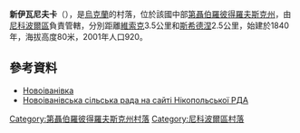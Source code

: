 {{coord|47|47|0|N|34|26|30|E|scale:30000_region:UA|display=title}}

'''新伊瓦尼夫卡'''（{{lang-uk|Новоіванівка}}），是[[烏克蘭|烏克蘭]]的村落，位於該國中部[[第聶伯羅彼得羅夫斯克州|第聶伯羅彼得羅夫斯克州]]，由[[尼科波爾區|尼科波爾區]]負責管轄，分別距離[[維索克_(尼科波爾區)|維索克]]3.5公里和[[斯希德涅_(尼科波爾區)|斯希德涅]]2.5公里，始建於1840年，海拔高度80米，2001年人口920。

==參考資料==
* [http://gska2.rada.gov.ua/pls/z7502/A005?rdat1=06.12.2007&rf7571=5786 Новоіванівка]{{dead link|date=2018年3月 |bot=InternetArchiveBot |fix-attempted=yes }}
*[http://www.nikopol-rn.dp.gov.ua/OBLADM/nikopol_rda.nsf/docs/AD3865C02285DC96C225763C005A0C7C?OpenDocument Новоіванівська сільська рада на сайті Нікопольської РДА] {{Wayback|url=http://www.nikopol-rn.dp.gov.ua/OBLADM/nikopol_rda.nsf/docs/AD3865C02285DC96C225763C005A0C7C?OpenDocument |date=20160305081227 }}

{{DEFAULTSORT:Новоіванівка}}
[[Category:第聶伯羅彼得羅夫斯克州村落|Category:第聶伯羅彼得羅夫斯克州村落]]
[[Category:尼科波爾區村落|Category:尼科波爾區村落]]


{{Dnipropetrovsk-geo-stub}}